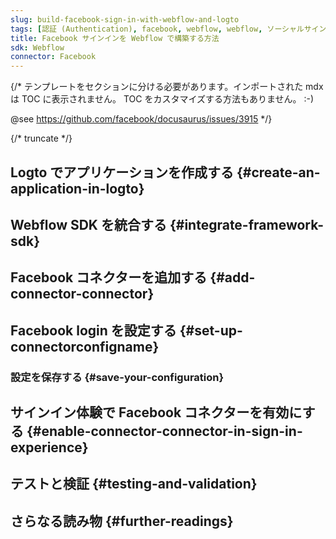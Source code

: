 ```yaml
---
slug: build-facebook-sign-in-with-webflow-and-logto
tags: [認証 (Authentication), facebook, webflow, webflow, ソーシャルサインイン, サインイン, ログイン]
title: Facebook サインインを Webflow で構築する方法
sdk: Webflow
connector: Facebook
---
```


{/*
  テンプレートをセクションに分ける必要があります。インポートされた mdx は TOC に表示されません。
  TOC をカスタマイズする方法もありません。 :-)

  @see https://github.com/facebook/docusaurus/issues/3915
*/}




{/* truncate */}

<Intro connector={connector} sdk="Webflow" link="https://webflow.com" />

## Logto でアプリケーションを作成する \{#create-an-application-in-logto}

<CreateApplication type="Single page app" framework="Webflow" />

## Webflow SDK を統合する \{#integrate-framework-sdk}

<IntegrateSdk />

## Facebook コネクターを追加する \{#add-connector-connector}

<AddSocialConnector connector={connector} framework="Webflow" />

## Facebook login を設定する \{#set-up-connectorconfigname}

<ConnectorGuide />

### 設定を保存する \{#save-your-configuration}

<SaveYourConfiguration connector={connector} />

## サインイン体験で Facebook コネクターを有効にする \{#enable-connector-connector-in-sign-in-experience}

<EnableSocialConnector connector={connector} />

## テストと検証 \{#testing-and-validation}

<TestingAndValidation connector={connector} sdk="Webflow" />

## さらなる読み物 \{#further-readings}

<FurtherReadings />
